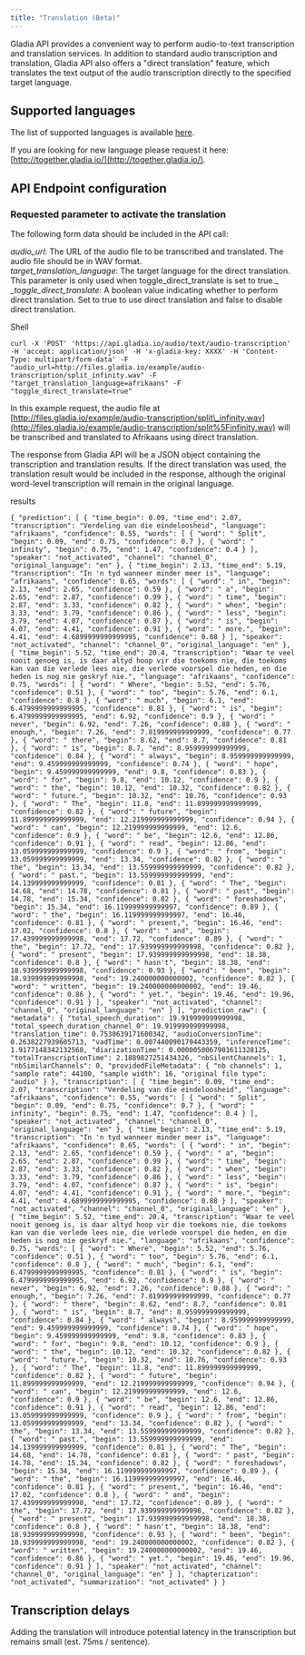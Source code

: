 ```yaml
---
title: "Translation (Beta)"
---
```


Gladia API provides a convenient way to perform audio-to-text transcription and translation services. In addition to standard audio transcription and translation, Gladia API also offers a "direct translation" feature, which translates the text output of the audio transcription directly to the specified target language.

## Supported languages

The list of supported languages is available [here](/reference/supported-languages).

If you are looking for new language please request it here: [http://together.gladia.io/](http://together.gladia.io/).

## API Endpoint configuration

### Requested parameter to activate the translation

The following form data should be included in the API call:

_audio\_url_: The URL of the audio file to be transcribed and translated. The audio file should be in WAV format.  
_target\_translation\_language_: The target language for the direct translation. This parameter is only used when toggle_direct\_translate is set to true._ 
_\_toggle\_direct\_translate_: A boolean value indicating whether to perform direct translation. Set to true to use direct translation and false to disable direct translation.

Shell

`curl -X 'POST'
    'https://api.gladia.io/audio/text/audio-transcription'
    -H 'accept: application/json'
    -H 'x-gladia-key: XXXX'
    -H 'Content-Type: multipart/form-data'
    -F "audio_url=http://files.gladia.io/example/audio-transcription/split_infinity.wav"
    -F "target_translation_language=afrikaans"
    -F "toggle_direct_translate=true"
`

In this example request, the audio file at [http://files.gladia.io/example/audio-transcription/split\_infinity.wav](http://files.gladia.io/example/audio-transcription/split%5Finfinity.wav) will be transcribed and translated to Afrikaans using direct translation.

The response from Gladia API will be a JSON object containing the transcription and translation results. If the direct translation was used, the translation result would be included in the response, although the original word-level transcription will remain in the original language.

results

`{
  "prediction": [
    {
      "time_begin": 0.09,
      "time_end": 2.07,
      "transcription": "Verdeling van die eindeloosheid",
      "language": "afrikaans",
      "confidence": 0.55,
      "words": [
        {
          "word": " Split",
          "begin": 0.09,
          "end": 0.75,
          "confidence": 0.7
        },
        {
          "word": " infinity",
          "begin": 0.75,
          "end": 1.47,
          "confidence": 0.4
        }
      ],
      "speaker": "not_activated",
      "channel": "channel_0",
      "original_language": "en"
    },
    {
      "time_begin": 2.13,
      "time_end": 5.19,
      "transcription": "In 'n tyd wanneer minder meer is",
      "language": "afrikaans",
      "confidence": 0.65,
      "words": [
        {
          "word": " in",
          "begin": 2.13,
          "end": 2.65,
          "confidence": 0.59
        },
        {
          "word": " a",
          "begin": 2.65,
          "end": 2.87,
          "confidence": 0.99
        },
        {
          "word": " time",
          "begin": 2.87,
          "end": 3.33,
          "confidence": 0.82
        },
        {
          "word": " when",
          "begin": 3.33,
          "end": 3.79,
          "confidence": 0.86
        },
        {
          "word": " less",
          "begin": 3.79,
          "end": 4.07,
          "confidence": 0.87
        },
        {
          "word": " is",
          "begin": 4.07,
          "end": 4.41,
          "confidence": 0.91
        },
        {
          "word": " more.",
          "begin": 4.41,
          "end": 4.6899999999999995,
          "confidence": 0.88
        }
      ],
      "speaker": "not_activated",
      "channel": "channel_0",
      "original_language": "en"
    },
    {
      "time_begin": 5.52,
      "time_end": 20.4,
      "transcription": "Waar te veel nooit genoeg is, is daar altyd hoop vir die toekoms nie, die toekoms kan van die verlede lees nie, die verlede voorspel die heden, en die heden is nog nie geskryf nie.",
      "language": "afrikaans",
      "confidence": 0.75,
      "words": [
        {
          "word": " Where",
          "begin": 5.52,
          "end": 5.76,
          "confidence": 0.51
        },
        {
          "word": " too",
          "begin": 5.76,
          "end": 6.1,
          "confidence": 0.8
        },
        {
          "word": " much",
          "begin": 6.1,
          "end": 6.4799999999999995,
          "confidence": 0.81
        },
        {
          "word": " is",
          "begin": 6.4799999999999995,
          "end": 6.92,
          "confidence": 0.9
        },
        {
          "word": " never",
          "begin": 6.92,
          "end": 7.26,
          "confidence": 0.88
        },
        {
          "word": " enough,",
          "begin": 7.26,
          "end": 7.819999999999999,
          "confidence": 0.77
        },
        {
          "word": " there",
          "begin": 8.62,
          "end": 8.7,
          "confidence": 0.81
        },
        {
          "word": " is",
          "begin": 8.7,
          "end": 8.959999999999999,
          "confidence": 0.84
        },
        {
          "word": " always",
          "begin": 8.959999999999999,
          "end": 9.459999999999999,
          "confidence": 0.74
        },
        {
          "word": " hope",
          "begin": 9.459999999999999,
          "end": 9.8,
          "confidence": 0.83
        },
        {
          "word": " for",
          "begin": 9.8,
          "end": 10.12,
          "confidence": 0.9
        },
        {
          "word": " the",
          "begin": 10.12,
          "end": 10.32,
          "confidence": 0.82
        },
        {
          "word": " future.",
          "begin": 10.32,
          "end": 10.76,
          "confidence": 0.93
        },
        {
          "word": " The",
          "begin": 11.8,
          "end": 11.899999999999999,
          "confidence": 0.82
        },
        {
          "word": " future",
          "begin": 11.899999999999999,
          "end": 12.219999999999999,
          "confidence": 0.94
        },
        {
          "word": " can",
          "begin": 12.219999999999999,
          "end": 12.6,
          "confidence": 0.9
        },
        {
          "word": " be",
          "begin": 12.6,
          "end": 12.86,
          "confidence": 0.91
        },
        {
          "word": " read",
          "begin": 12.86,
          "end": 13.059999999999999,
          "confidence": 0.9
        },
        {
          "word": " from",
          "begin": 13.059999999999999,
          "end": 13.34,
          "confidence": 0.82
        },
        {
          "word": " the",
          "begin": 13.34,
          "end": 13.559999999999999,
          "confidence": 0.82
        },
        {
          "word": " past.",
          "begin": 13.559999999999999,
          "end": 14.139999999999999,
          "confidence": 0.81
        },
        {
          "word": " The",
          "begin": 14.68,
          "end": 14.78,
          "confidence": 0.81
        },
        {
          "word": " past",
          "begin": 14.78,
          "end": 15.34,
          "confidence": 0.82
        },
        {
          "word": " foreshadows",
          "begin": 15.34,
          "end": 16.119999999999997,
          "confidence": 0.89
        },
        {
          "word": " the",
          "begin": 16.119999999999997,
          "end": 16.46,
          "confidence": 0.81
        },
        {
          "word": " present,",
          "begin": 16.46,
          "end": 17.02,
          "confidence": 0.8
        },
        {
          "word": " and",
          "begin": 17.439999999999998,
          "end": 17.72,
          "confidence": 0.89
        },
        {
          "word": " the",
          "begin": 17.72,
          "end": 17.939999999999998,
          "confidence": 0.82
        },
        {
          "word": " present",
          "begin": 17.939999999999998,
          "end": 18.38,
          "confidence": 0.8
        },
        {
          "word": " hasn't",
          "begin": 18.38,
          "end": 18.939999999999998,
          "confidence": 0.93
        },
        {
          "word": " been",
          "begin": 18.939999999999998,
          "end": 19.240000000000002,
          "confidence": 0.82
        },
        {
          "word": " written",
          "begin": 19.240000000000002,
          "end": 19.46,
          "confidence": 0.86
        },
        {
          "word": " yet.",
          "begin": 19.46,
          "end": 19.96,
          "confidence": 0.91
        }
      ],
      "speaker": "not_activated",
      "channel": "channel_0",
      "original_language": "en"
    }
  ],
  "prediction_raw": {
    "metadata": {
      "total_speech_duration": 19.919999999999998,
      "total_speech_duration_channel_0": 19.919999999999998,
      "translation_time": 0.7530639171600342,
      "audioConversionTime": 0.2638227939605713,
      "vadTime": 0.007440090179443359,
      "inferenceTime": 1.9177148342132568,
      "diarizationTime": 0.0000050067901611328125,
      "totalTranscriptionTime": 2.1889827251434326,
      "nbSilentChannels": 1,
      "nbSimilarChannels": 0,
      "providedFileMetadata": {
        "nb channels": 1,
        "sample rate": 44100,
        "sample width": 16,
        "original file type": "audio"
      }
    },
    "transcription": [
      {
        "time_begin": 0.09,
        "time_end": 2.07,
        "transcription": "Verdeling van die eindeloosheid",
        "language": "afrikaans",
        "confidence": 0.55,
        "words": [
          {
            "word": " Split",
            "begin": 0.09,
            "end": 0.75,
            "confidence": 0.7
          },
          {
            "word": " infinity",
            "begin": 0.75,
            "end": 1.47,
            "confidence": 0.4
          }
        ],
        "speaker": "not_activated",
        "channel": "channel_0",
        "original_language": "en"
      },
      {
        "time_begin": 2.13,
        "time_end": 5.19,
        "transcription": "In 'n tyd wanneer minder meer is",
        "language": "afrikaans",
        "confidence": 0.65,
        "words": [
          {
            "word": " in",
            "begin": 2.13,
            "end": 2.65,
            "confidence": 0.59
          },
          {
            "word": " a",
            "begin": 2.65,
            "end": 2.87,
            "confidence": 0.99
          },
          {
            "word": " time",
            "begin": 2.87,
            "end": 3.33,
            "confidence": 0.82
          },
          {
            "word": " when",
            "begin": 3.33,
            "end": 3.79,
            "confidence": 0.86
          },
          {
            "word": " less",
            "begin": 3.79,
            "end": 4.07,
            "confidence": 0.87
          },
          {
            "word": " is",
            "begin": 4.07,
            "end": 4.41,
            "confidence": 0.91
          },
          {
            "word": " more.",
            "begin": 4.41,
            "end": 4.6899999999999995,
            "confidence": 0.88
          }
        ],
        "speaker": "not_activated",
        "channel": "channel_0",
        "original_language": "en"
      },
      {
        "time_begin": 5.52,
        "time_end": 20.4,
        "transcription": "Waar te veel nooit genoeg is, is daar altyd hoop vir die toekoms nie, die toekoms kan van die verlede lees nie, die verlede voorspel die heden, en die heden is nog nie geskryf nie.",
        "language": "afrikaans",
        "confidence": 0.75,
        "words": [
          {
            "word": " Where",
            "begin": 5.52,
            "end": 5.76,
            "confidence": 0.51
          },
          {
            "word": " too",
            "begin": 5.76,
            "end": 6.1,
            "confidence": 0.8
          },
          {
            "word": " much",
            "begin": 6.1,
            "end": 6.4799999999999995,
            "confidence": 0.81
          },
          {
            "word": " is",
            "begin": 6.4799999999999995,
            "end": 6.92,
            "confidence": 0.9
          },
          {
            "word": " never",
            "begin": 6.92,
            "end": 7.26,
            "confidence": 0.88
          },
          {
            "word": " enough,",
            "begin": 7.26,
            "end": 7.819999999999999,
            "confidence": 0.77
          },
          {
            "word": " there",
            "begin": 8.62,
            "end": 8.7,
            "confidence": 0.81
          },
          {
            "word": " is",
            "begin": 8.7,
            "end": 8.959999999999999,
            "confidence": 0.84
          },
          {
            "word": " always",
            "begin": 8.959999999999999,
            "end": 9.459999999999999,
            "confidence": 0.74
          },
          {
            "word": " hope",
            "begin": 9.459999999999999,
            "end": 9.8,
            "confidence": 0.83
          },
          {
            "word": " for",
            "begin": 9.8,
            "end": 10.12,
            "confidence": 0.9
          },
          {
            "word": " the",
            "begin": 10.12,
            "end": 10.32,
            "confidence": 0.82
          },
          {
            "word": " future.",
            "begin": 10.32,
            "end": 10.76,
            "confidence": 0.93
          },
          {
            "word": " The",
            "begin": 11.8,
            "end": 11.899999999999999,
            "confidence": 0.82
          },
          {
            "word": " future",
            "begin": 11.899999999999999,
            "end": 12.219999999999999,
            "confidence": 0.94
          },
          {
            "word": " can",
            "begin": 12.219999999999999,
            "end": 12.6,
            "confidence": 0.9
          },
          {
            "word": " be",
            "begin": 12.6,
            "end": 12.86,
            "confidence": 0.91
          },
          {
            "word": " read",
            "begin": 12.86,
            "end": 13.059999999999999,
            "confidence": 0.9
          },
          {
            "word": " from",
            "begin": 13.059999999999999,
            "end": 13.34,
            "confidence": 0.82
          },
          {
            "word": " the",
            "begin": 13.34,
            "end": 13.559999999999999,
            "confidence": 0.82
          },
          {
            "word": " past.",
            "begin": 13.559999999999999,
            "end": 14.139999999999999,
            "confidence": 0.81
          },
          {
            "word": " The",
            "begin": 14.68,
            "end": 14.78,
            "confidence": 0.81
          },
          {
            "word": " past",
            "begin": 14.78,
            "end": 15.34,
            "confidence": 0.82
          },
          {
            "word": " foreshadows",
            "begin": 15.34,
            "end": 16.119999999999997,
            "confidence": 0.89
          },
          {
            "word": " the",
            "begin": 16.119999999999997,
            "end": 16.46,
            "confidence": 0.81
          },
          {
            "word": " present,",
            "begin": 16.46,
            "end": 17.02,
            "confidence": 0.8
          },
          {
            "word": " and",
            "begin": 17.439999999999998,
            "end": 17.72,
            "confidence": 0.89
          },
          {
            "word": " the",
            "begin": 17.72,
            "end": 17.939999999999998,
            "confidence": 0.82
          },
          {
            "word": " present",
            "begin": 17.939999999999998,
            "end": 18.38,
            "confidence": 0.8
          },
          {
            "word": " hasn't",
            "begin": 18.38,
            "end": 18.939999999999998,
            "confidence": 0.93
          },
          {
            "word": " been",
            "begin": 18.939999999999998,
            "end": 19.240000000000002,
            "confidence": 0.82
          },
          {
            "word": " written",
            "begin": 19.240000000000002,
            "end": 19.46,
            "confidence": 0.86
          },
          {
            "word": " yet.",
            "begin": 19.46,
            "end": 19.96,
            "confidence": 0.91
          }
        ],
        "speaker": "not_activated",
        "channel": "channel_0",
        "original_language": "en"
      }
    ],
    "chapterization": "not_activated",
    "summarization": "not_activated"
  }
}
`

## Transcription delays

Adding the translation will introduce potential latency in the transcription but remains small (est. 75ms / sentence).